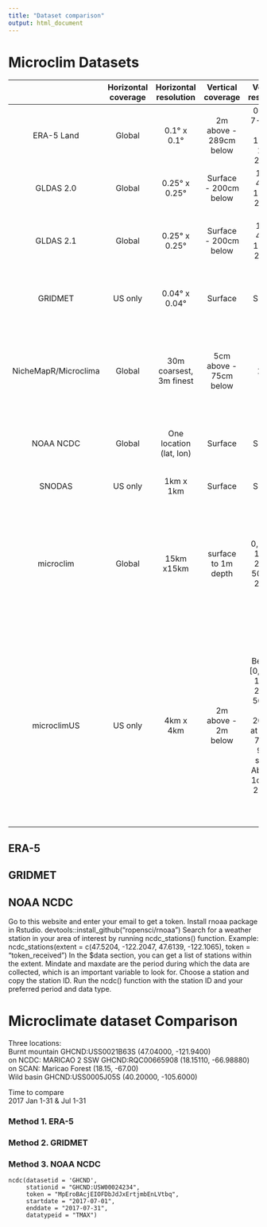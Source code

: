 ```yaml
---
title: "Dataset comparison"
output: html_document
---
```


# Microclim Datasets

| |**Horizontal coverage**|**Horizontal resolution**|**Vertical coverage**|**Vertical resolution**|**Temporal Coverage**|**Temporal resolution**|**Variables**
:-----:|:-----:|:-----:|:-----:|:-----:|:-----:|:-----:|:-----:
ERA-5 Land|Global|0.1° x 0.1°|2m above - 289cm below|0-7cm, 7-28cm, 28-100cm, 100-289cm|1981-now|hourly|Wind,dewpoint, temp, evap, soil water, snow, many variables: etc
GLDAS 2.0|Global|0.25° x 0.25°|Surface - 200cm below|10cm, 40cm, 100cm, 200cm|1948-01-01 - 2014-12-31|3-Hourly|Many (see list below)
GLDAS 2.1|Global|0.25° x 0.25°|Surface - 200cm below|10cm, 40cm, 100cm, 200cm|2000-01-01 - 3-months behind current|3-Hourly|Many (see list below)
GRIDMET|US only|0.04° x 0.04°|Surface|Surface|1979 - yesterday|Daily|Precip,. Max/Min humidity, max/min temp, mean evap.
NicheMapR/Microclima|Global|30m coarsest, 3m finest|5cm above - 75cm below|1 cm |1957 - now|Hourly|Temp, Radiation, Wind speed, Humidity (time-series, not gridded):Soil moisture, Snow cover
NOAA NCDC|Global|One location (lat, lon)|Surface|Surface|Varies|Varies|Precip, min/max temp, snowfall and depth, etc dep. On location
SNODAS|US only|1km x 1km|Surface|Surface|Sept 2003 - now|Daily |Snow variables
microclim|Global|15km x15km|surface to 1m depth|0, 2.5, 5, 10, 15, 20, 30, 50, 100, 200cm|1 day each month of 1 year|Hourly for 1 day|air temperature, wind speed, relative humidity, solar radiation, sky radiation and substrate temperatures from the surface to 1m depth
microclimUS|US only|4km x 4km|2m above - 2m below|Below at [0, 2.5, 5, 10, 15, 20, 30, 50, 100 and 200cm] at [0, 50, 75 and 90%] shade. Above at 1cm and 200cm |1979 - 2017|Hourly|solar zenith angle, solar radiation, sky radiant temperature, air temp, wind speed, relative humidity, snow depth, soil temperature at specific depths, soil water potential at specific depths, soil moisture at specific depths, soil humidity at specific depths

## ERA-5

## GRIDMET

## NOAA NCDC

Go to this website and enter your email to get a token.
Install rnoaa package in Rstudio. devtools::install_github("ropensci/rnoaa")
Search for a weather station in your area of interest by running ncdc_stations() function. 
Example:
ncdc_stations(extent = c(47.5204, -122.2047, 47.6139, -122.1065), token = “token_received”)
In the $data section, you can get a list of stations within the extent. Mindate and maxdate are the period during which the data are collected, which is an important variable to look for.
Choose a station and copy the station ID. Run the ncdc() function with the station ID and your preferred period and data type.


# Microclimate dataset Comparison

Three locations:  
Burnt mountain GHCND:USS0021B63S (47.04000, -121.9400)  
on NCDC: MARICAO 2 SSW GHCND:RQC00665908 (18.15110, -66.98880) on SCAN: Maricao Forest (18.15, -67.00)  
Wild basin GHCND:USS0005J05S (40.20000, -105.6000)


Time to compare  
2017 Jan 1-31 & Jul 1-31

### Method 1. ERA-5


### Method 2. GRIDMET


### Method 3. NOAA NCDC
```
ncdc(datasetid = 'GHCND', 
     stationid = "GHCND:USW00024234", 
     token = "MpEroBAcjEIOFDbJdJxErtjmbEnLVtbq", 
     startdate = "2017-07-01", 
     enddate = "2017-07-31",
     datatypeid = "TMAX")
```
